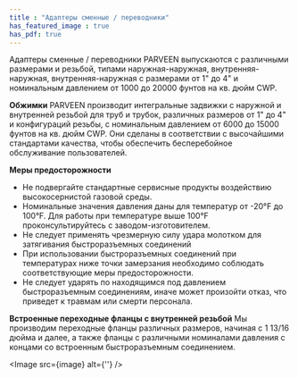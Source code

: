 ```yaml
---
title : "Адаптеры сменные / переводники"
has_featured_image : true
has_pdf: true
---
```


Адаптеры сменные / переводники PARVEEN выпускаются с различными размерами и резьбой, типами наружная-наружная, внутренняя-наружная, внутренняя-наружная с размерами от 1" до 4" и номинальным давлением от 1000 до 20000 фунтов на кв. дюйм CWP.

**Обжимки**
PARVEEN производит интегральные задвижки с наружной и внутренней резьбой для труб и трубок, различных размеров от 1" до 4" и конфигураций резьбы, с номинальным давлением от 6000 до 15000 фунтов на кв. дюйм CWP. Они сделаны в соответствии с высочайшими стандартами качества, чтобы обеспечить бесперебойное обслуживание пользователей.

**Меры предосторожности**
* Не подвергайте стандартные сервисные продукты воздействию высокосернистой газовой среды.
* Номинальные значения давления даны для температур от -20°F до 100°F. Для работы при температуре выше 100°F проконсультируйтесь с заводом-изготовителем.
* Не следует применять чрезмерную силу удара молотком для затягивания быстроразъемных соединений
* При использовании быстроразъемных соединений при температурах ниже точки замерзания необходимо соблюдать соответствующие меры предосторожности.
* Не следует ударять по находящимся под давлением быстроразъемным соединениям, иначе может произойти отказ, что приведет к травмам или смерти персонала.

**Встроенные переходные фланцы с внутренней резьбой**
Мы производим переходные фланцы различных размеров, начиная с 1 13/16 дюйма и далее, а также фланцы с различными номиналами давления с концами со встроенным быстроразъемным соединением.

<Image src={image} alt={''} />